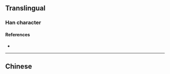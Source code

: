 {{also|慫}}
{{character info/new}}
==Translingual==

===Han character===
{{Han char|rn=61|rad=心|as=04|sn=8|four=|canj=OOP,XOOP|ids=⿱从心}}

====References====
* {{Han ref|kx=0379.071|hdz=42274.030|uh=6002|ud=24578}}

----

==Chinese==
{{zh-see|慫}}